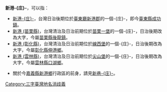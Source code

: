 {{noteTA
|1=zh-hans:庄; zh-hant:庄;
}}
'''新港-{庄}-'''，可以指： 
*[[新港庄|新港-{庄}-]]，台灣日治後期位於[[臺東廳|臺東廳]][[新港郡|新港郡]]的一個-{庄}-，即今[[臺東縣|臺東縣]][[成功鎮|成功鎮]]。
*[[新港_(苗栗縣)|新港 (苗栗縣)]]，台灣清治及日治前期位於[[苗栗一堡|苗栗一堡]]的一個-{庄}-，日治後期改為大字，今屬[[苗栗縣|苗栗縣]][[後龍鎮_(台灣)|後龍鎮]]。
*[[新港_(彰化縣)|新港 (彰化縣)]]，台灣清治及日治前期位於[[線西堡|線西堡]]的一個-{庄}-，日治後期改為大字，今屬[[彰化縣|彰化縣]][[伸港鄉|伸港鄉]]。
*[[新港_(雲林縣)|新港 (雲林縣)]]，台灣清治及日治前期位於[[尖山堡|尖山堡]]的一個-{庄}-，日治後期改為大字，今屬[[雲林縣|雲林縣]][[口湖鄉|口湖鄉]]。

*關於今[[嘉義縣|嘉義縣]][[新港鄉|新港鄉]]行政區的前身，請見[[新巷庄|新巷-{庄}-]]。

[[Category:三字臺灣地名消歧義|Category:三字臺灣地名消歧義]]